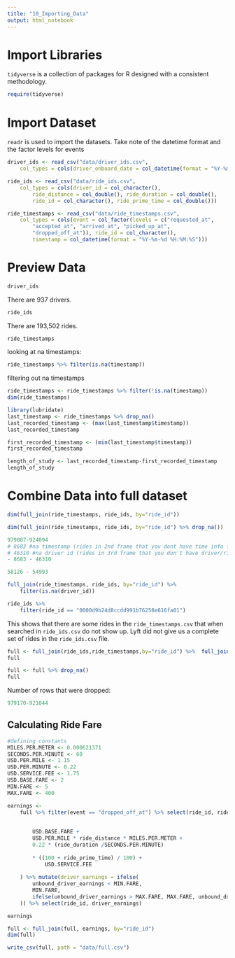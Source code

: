 ```yaml
---
title: "10_Importing_Data"
output: html_notebook
---
```


# Import Libraries
`tidyverse` is a collection of packages for R designed with a consistent methodology.

```r
require(tidyverse)
```

# Import Dataset
`readr` is used to import the datasets. Take note of the datetime format and the factor levels for events
```r
driver_ids <- read_csv("data/driver_ids.csv", 
    col_types = cols(driver_onboard_date = col_datetime(format = "%Y-%m-%d %H:%M:%S")))

ride_ids <- read_csv("data/ride_ids.csv", 
    col_types = cols(driver_id = col_character(), 
        ride_distance = col_double(), ride_duration = col_double(), 
        ride_id = col_character(), ride_prime_time = col_double()))

ride_timestamps <- read_csv("data/ride_timestamps.csv", 
    col_types = cols(event = col_factor(levels = c("requested_at", 
        "accepted_at", "arrived_at", "picked_up_at", 
        "dropped_off_at")), ride_id = col_character(), 
        timestamp = col_datetime(format = "%Y-%m-%d %H:%M:%S")))
```

# Preview Data
```r
driver_ids
```

There are 937 drivers.

```r
ride_ids
```

There are 193,502 rides.

```r
ride_timestamps
```
looking at na timestamps:
```r
ride_timestamps %>% filter(is.na(timestamp))
```
filtering out na timestamps
```r
ride_timestamps <- ride_timestamps %>% filter(!is.na(timestamp))
dim(ride_timestamps)
```


```r
library(lubridate)
last_timestamp <- ride_timestamps %>% drop_na()
last_recorded_timestamp <- (max(last_timestamp$timestamp))
last_recorded_timestamp

first_recorded_timestamp <- (min(last_timestamp$timestamp))
first_recorded_timestamp

length_of_study <- last_recorded_timestamp-first_recorded_timestamp
length_of_study

```

# Combine Data into full dataset

```r
dim(full_join(ride_timestamps, ride_ids, by="ride_id"))
```
```r
dim(full_join(ride_timestamps, ride_ids, by="ride_id") %>% drop_na())
```

```r
979087-924094
# 8683 #na timestamp (rides in 2nd frame that you dont have time info for)
# 46310 #na driver id (rides in 3rd frame that you don't have driver/ridedistance/duration/primetime)
- 8683 - 46310
```

```r
58126 - 54993
```


```r
full_join(ride_timestamps, ride_ids, by="ride_id") %>% 
    filter(is.na(driver_id))
```
```r
ride_ids %>% 
    filter(ride_id == "0000d9b24d8ccdd991b76258e616fa01")
```
This shows that there are some rides in the `ride_timestamps.csv` that when searched in `ride_ids.csv` do not show up. Lyft did not give us a complete set of rides in the `ride_ids.csv` file. 

```r
full <- full_join(ride_ids,ride_timestamps,by="ride_id") %>%  full_join(driver_ids,by="driver_id")
full
```


```r
full <- full %>% drop_na()
full
```

Number of rows that were dropped:

```r
979170-921044 
```


## Calculating Ride Fare
```r

#defining constants
MILES.PER.METER <- 0.000621371
SECONDS.PER.MINUTE <- 60
USD.PER.MILE <- 1.15
USD.PER.MINUTE <- 0.22
USD.SERVICE.FEE <- 1.75
USD.BASE.FARE <- 2
MIN.FARE <- 5
MAX.FARE <- 400

earnings <-
    full %>% filter(event == "dropped_off_at") %>% select(ride_id, ride_distance, ride_duration, ride_prime_time) %>% mutate(unbound_driver_earnings = 
                                                                                                                                 (
                                                                                                                                     (
        USD.BASE.FARE + 
        USD.PER.MILE * ride_distance * MILES.PER.METER +
        0.22 * (ride_duration /SECONDS.PER.MINUTE)
                                                                                                                                     )
        * ((100 + ride_prime_time) / 100) + 
            USD.SERVICE.FEE 
                                                                                                                                 )
    ) %>% mutate(driver_earnings = ifelse(
        unbound_driver_earnings < MIN.FARE,
        MIN.FARE,
        ifelse(unbound_driver_earnings > MAX.FARE, MAX.FARE, unbound_driver_earnings)
    )) %>% select(ride_id, driver_earnings)

earnings
```

```r
full <- full_join(full, earnings, by="ride_id")
dim(full)
```

```r
write_csv(full, path = "data/full.csv")
```
